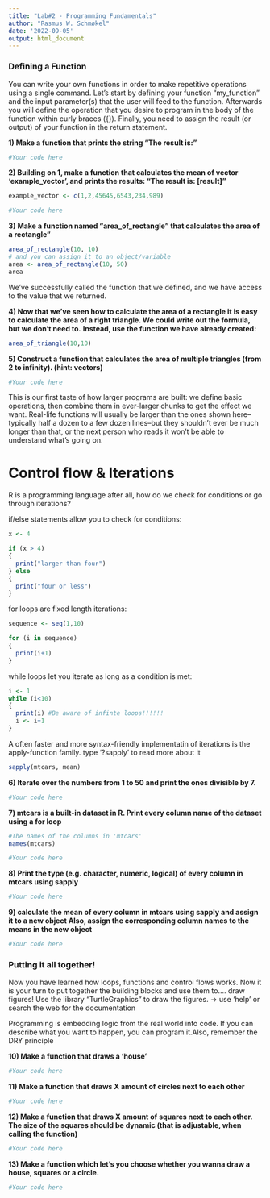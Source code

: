 ```yaml
---
title: "Lab#2 - Programming Fundamentals"
author: "Rasmus W. Schmøkel"
date: '2022-09-05'
output: html_document
---
```



### Defining a Function

You can write your own functions in order to make repetitive operations using a single command. Let's start by defining your function "my_function" and the input parameter(s) that the user will feed to the function. Afterwards you will define the operation that you desire to program in the body of the function within curly braces ({}). Finally, you need to assign the result (or output) of your function in the return statement.



**1) Make a function that prints the string "The result is:"**
```r


#Your code here
```

**2) Building on 1, make a function that calculates the mean of vector 'example_vector', and prints the results: "The result is: [result]"**
```r

example_vector <- c(1,2,45645,6543,234,989)

#Your code here
```


**3) Make a function named "area_of_rectangle" that calculates the area of a rectangle"**
```r

area_of_rectangle(10, 10)
# and you can assign it to an object/variable
area <- area_of_rectangle(10, 50)
area
```

We've successfully called the function that we defined, and we have access to the value that we returned.



**4) Now that we've seen how to calculate the area of a rectangle it is easy to calculate the area of a right **
**triangle. We could write out the formula, but we don't need to.**
**Instead, use the function we have already created: **
```r

area_of_triangle(10,10)
```


**5) Construct a function that calculates the area of multiple triangles (from 2 to infinity). (hint: vectors)**
```r



#Your code here
```

This is our first taste of how larger programs are built: we define basic
operations, then combine them in ever-larger chunks to get the effect we want.
Real-life functions will usually be larger than the ones shown here--typically half a dozen to a few dozen lines--but they shouldn't ever be much longer than that, or the next person who reads it won't be able to understand what's going on.


# Control flow & Iterations

R is a programming language after all, how do we check for conditions or go through iterations?

if/else statements allow you to check for conditions:
```r
x <- 4

if (x > 4)
{
  print("larger than four")
} else
{
  print("four or less")
}

```

for loops are fixed length iterations:

```r
sequence <- seq(1,10)

for (i in sequence)
{
  print(i+1)
}

```

while loops let you iterate as long as a condition is met:

```r
i <- 1
while (i<10)
{
  print(i) #Be aware of infinte loops!!!!!!
  i <- i+1
}
```

A often faster and more syntax-friendly implementatin of iterations is the apply-function family. type '?sapply' to read more about it

```r

sapply(mtcars, mean)

```



**6) Iterate over the numbers from 1 to 50 and print the ones divisible by 7.**
```r
#Your code here
```



**7) mtcars is a built-in dataset in R. Print every column name of the dataset using a for loop**
```r
#The names of the columns in 'mtcars'
names(mtcars)

#Your code here
```

**8)  Print the type (e.g. character, numeric, logical) of every column in mtcars using sapply**
```r

#Your code here
```

**9)  calculate the mean of every column in mtcars using sapply and assign it to a new object Also, assign the corresponding column names to the means in the new object**
```r

#Your code here
```






### Putting it all together!

Now you have learned how loops, functions and control flows works. Now it is your turn to put together the building blocks and use them to.... draw figures!
Use the library "TurtleGraphics" to draw the figures. -> use 'help' or search the web for the documentation

Programming is embedding logic from the real world into code. If you can describe what you want to happen, you can program it.Also, remember the DRY principle


**10) Make a function that draws a 'house'**
```r

#Your code here
```

**11) Make a function that draws X amount of circles next to each other**

```r

#Your code here
```

**12) Make a function that draws X amount of squares next to each other. The size of the squares should be dynamic (that is adjustable, when calling the function)**

```r

#Your code here
```


**13) Make a function which let's you choose whether you wanna draw a house, squares or a circle.**

```r

#Your code here
```



